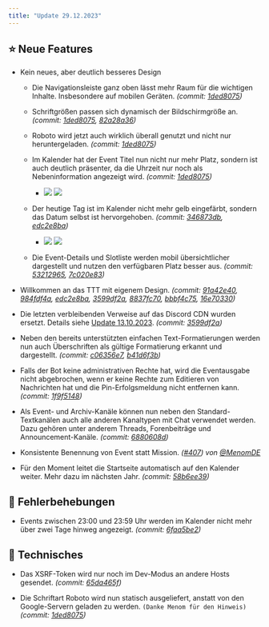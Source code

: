 ```yaml
---
title: "Update 29.12.2023"
---
```



<Releases server="2.8.0" serverNew frontend="1.7.0" frontendNew/>

## ⭐ Neue Features

* Kein neues, aber deutlich besseres Design

  * Die Navigationsleiste ganz oben lässt mehr Raum für die wichtigen Inhalte. Insbesondere auf mobilen Geräten. _(commit: [1ded8075](https://github.com/Alf-Melmac/slotbot-frontend/commit/1ded807556549b7bd4cf9b1eae52b6c56b7511f6))_

  * Schriftgrößen passen sich dynamisch der Bildschirmgröße an. _(commit: [1ded8075](https://github.com/Alf-Melmac/slotbot-frontend/commit/1ded807556549b7bd4cf9b1eae52b6c56b7511f6), [82a28a36](https://github.com/Alf-Melmac/slotbot-frontend/commit/82a28a36f4ba83b431144c38916284a0cb472f38))_

  * Roboto wird jetzt auch wirklich überall genutzt und nicht nur heruntergeladen. _(commit: [1ded8075](https://github.com/Alf-Melmac/slotbot-frontend/commit/1ded807556549b7bd4cf9b1eae52b6c56b7511f6))_

  * Im Kalender hat der Event Titel nun nicht nur mehr Platz, sondern ist auch deutlich präsenter, da die Uhrzeit nur noch als Nebeninformation angezeigt wird. _(commit: [1ded8075](https://github.com/Alf-Melmac/slotbot-frontend/commit/1ded807556549b7bd4cf9b1eae52b6c56b7511f6))_

    * <Columns cols={3}>![](/images/faq/changelog/update-20231229/Changelog-122023-CalendarEvent-Old.jpg) ![](/images/faq/changelog/update-20231229/Changelog-122023-CalendarEvent-New.jpg)</Columns>

  * Der heutige Tag ist im Kalender nicht mehr gelb eingefärbt, sondern das Datum selbst ist hervorgehoben. _(commit: [346873db](https://github.com/Alf-Melmac/slotbot-frontend/commit/346873db513c9b613507f161aa63b576531a6209), [edc2e8ba](https://github.com/Alf-Melmac/slotbot-frontend/commit/edc2e8baaab70ad3b0b8d0bd69fb3775321b5620))_

  	* <Columns cols={3}>![](/images/faq/changelog/update-20231229/Changelog-122023-CalendarToday-New.jpg) ![](/images/faq/changelog/update-20231229/Changelog-122023-CalendarToday-Old.jpg)</Columns>

  * Die Event-Details und Slotliste werden mobil übersichtlicher dargestellt und nutzen den verfügbaren Platz besser aus. _(commit: [53212965](https://github.com/Alf-Melmac/slotbot-frontend/commit/53212965ec9a3d2c099f880de4e2e1fc3d3d3446), [7c020e83](https://github.com/Alf-Melmac/slotbot-frontend/commit/7c020e835be4c6c55ed60e2c91db9a5d7a2b1936))_

* Willkommen an das TTT mit eigenem Design. _(commit: [91a42e40](https://github.com/Alf-Melmac/slotbot-frontend/commit/91a42e4022778251bbe96368a9dbe58b7e3841b1), [984fdf4a](https://github.com/Alf-Melmac/slotbot-frontend/commit/984fdf4af2123da37d12b1ff6b3a3955beae867a), [edc2e8ba](https://github.com/Alf-Melmac/slotbot-frontend/commit/edc2e8baaab70ad3b0b8d0bd69fb3775321b5620), [3599df2a](https://github.com/Alf-Melmac/slotbotServer/commit/3599df2ac448eb73b161a1d155c31e6b8aa1c900), [8837fc70](https://github.com/Alf-Melmac/slotbotServer/commit/8837fc70d4f1675f75b2541d90448534e0dec7aa), [bbbf4c75](https://github.com/Alf-Melmac/slotbot-frontend/commit/bbbf4c7508d33f946baa3f85754790bcfece8295), [16e70330](https://github.com/Alf-Melmac/slotbot-frontend/commit/16e70330769533aafeab2f5bcbd104ed5de785cd))_

* Die letzten verbleibenden Verweise auf das Discord CDN wurden ersetzt. Details siehe [Update 13.10.2023](/faq/changelog/update-13.10.2023). _(commit: [3599df2a](https://github.com/Alf-Melmac/slotbotServer/commit/3599df2ac448eb73b161a1d155c31e6b8aa1c900))_

* Neben den bereits unterstützten einfachen Text-Formatierungen werden nun auch Überschriften als gültige Formatierung erkannt und dargestellt. _(commit: [c06356e7](https://github.com/Alf-Melmac/slotbotServer/commit/c06356e7adbe436b25a28472ed15b63fe5952e37), [b41d6f3b](https://github.com/Alf-Melmac/slotbotServer/commit/b41d6f3bbbfb1f518e4089131fcf180fb078a538))_

* Falls der Bot keine administrativen Rechte hat, wird die Eventausgabe nicht abgebrochen, wenn er keine Rechte zum Editieren von Nachrichten hat und die Pin-Erfolgsmeldung nicht entfernen kann. _(commit: [1f9f5148](https://github.com/Alf-Melmac/slotbotServer/commit/1f9f5148bb2779f9d6da3fba210ecb2a2c2384df))_

* Als Event- und Archiv-Kanäle können nun neben den Standard-Textkanälen auch alle anderen Kanaltypen mit Chat verwendet werden. Dazu gehören unter anderem Threads, Forenbeiträge und Announcement-Kanäle. _(commit: [6880608d](https://github.com/Alf-Melmac/slotbotServer/commit/6880608d53b210eeb9354eea2154ffef1541b619))_

* Konsistente Benennung von Event statt Mission. _([#407](https://github.com/Alf-Melmac/slotbot-frontend/pull/407)) von [@MenomDE](https://github.com/MenomDE)_

* Für den Moment leitet die Startseite automatisch auf den Kalender weiter. Mehr dazu im nächsten Jahr. _(commit: [58b6ee39](https://github.com/Alf-Melmac/slotbot-frontend/commit/58b6ee391d9b6ff35275b09771ecccccdc6ec3b5))_

## 🐞 Fehlerbehebungen

* Events zwischen 23:00 und 23:59 Uhr werden im Kalender nicht mehr über zwei Tage hinweg angezeigt. _(commit: [6faa5be2](https://github.com/Alf-Melmac/slotbot-frontend/commit/6faa5be2f8fcb16fd4ea7dd4be1512ee842adf75))_

## 🔨 Technisches

* Das XSRF-Token wird nur noch im Dev-Modus an andere Hosts gesendet. _(commit: [65da465f](https://github.com/Alf-Melmac/slotbot-frontend/commit/65da465f4768f0bec618ddd43a4c83ad423bccec))_

* Die Schriftart Roboto wird nun statisch ausgeliefert, anstatt von den Google-Servern geladen zu werden. `(Danke Menom für den Hinweis)` _(commit: [1ded8075](https://github.com/Alf-Melmac/slotbot-frontend/commit/1ded807556549b7bd4cf9b1eae52b6c56b7511f6))_


